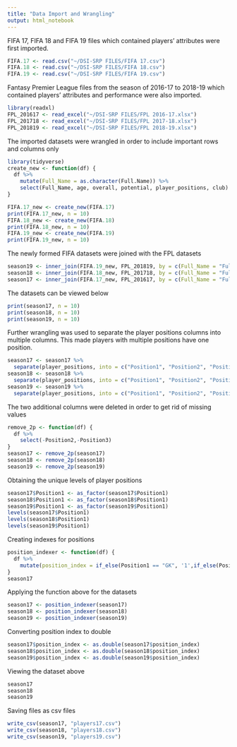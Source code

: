 ```yaml
---
title: "Data Import and Wrangling"
output: html_notebook
---
```


FIFA 17, FIFA 18 and FIFA 19 files which contained players' attributes were first imported.

```r
FIFA.17 <- read.csv("~/DSI-SRP FILES/FIFA 17.csv")
FIFA.18 <- read.csv("~/DSI-SRP FILES/FIFA 18.csv")
FIFA.19 <- read.csv("~/DSI-SRP FILES/FIFA 19.csv")
```

Fantasy Premier League files from the season of 2016-17 to 2018-19 which contained players' attributes and performance were also imported. 

```r
library(readxl)
FPL_201617 <- read_excel("~/DSI-SRP FILES/FPL 2016-17.xlsx")
FPL_201718 <- read_excel("~/DSI-SRP FILES/FPL 2017-18.xlsx")
FPL_201819 <- read_excel("~/DSI-SRP FILES/FPL 2018-19.xlsx")

```

The imported datasets were wrangled in order to include important rows and columns only

```r
library(tidyverse)
create_new <- function(df) {
  df %>% 
    mutate(Full_Name = as.character(Full.Name)) %>%
    select(Full_Name, age, overall, potential, player_positions, club)
}

FIFA.17_new <- create_new(FIFA.17)
print(FIFA.17_new, n = 10)
FIFA.18_new <- create_new(FIFA.18)
print(FIFA.18_new, n = 10)
FIFA.19_new <- create_new(FIFA.19)
print(FIFA.19_new, n = 10)
```

The newly formed FIFA datasets were joined with the FPL datasets

```r
season19 <- inner_join(FIFA.19_new, FPL_201819, by = c(Full_Name = "Full Name"))
season18 <- inner_join(FIFA.18_new, FPL_201718, by = c(Full_Name = "Full Name"))
season17 <- inner_join(FIFA.17_new, FPL_201617, by = c(Full_Name = "Full Name"))
```

The datasets can be viewed below
```r
print(season17, n = 10)
print(season18, n = 10)
print(season19, n = 10)
```

Further wrangling was used to separate the player positions columns into multiple columns. This made players with multiple positions have one position.

```r
season17 <- season17 %>%
  separate(player_positions, into = c("Position1", "Position2", "Position3"), sep = ",")
season18 <- season18 %>%
  separate(player_positions, into = c("Position1", "Position2", "Position3"), sep = ",")
season19 <- season19 %>%
  separate(player_positions, into = c("Position1", "Position2", "Position3"), sep = ",")
```

The two additional columns were deleted in order to get rid of missing values

```r
remove_2p <- function(df) {
  df %>% 
    select(-Position2,-Position3)
}
season17 <- remove_2p(season17)
season18 <- remove_2p(season18)
season19 <- remove_2p(season19)
```

Obtaining the unique levels of player positions

```r
season17$Position1 <- as_factor(season17$Position1)
season18$Position1 <- as_factor(season18$Position1)
season19$Position1 <- as_factor(season19$Position1)
levels(season17$Position1)
levels(season18$Position1)
levels(season19$Position1)
```

Creating indexes for positions
```r
position_indexer <- function(df) {
  df %>% 
    mutate(position_index = if_else(Position1 == "GK", '1',if_else(Position1 %in% c("CB", "LWB", "RWB", "LB", "RB"), '2', if_else(Position1 %in% c("CM", "CDM", "RM", "CAM", "LM"), '3', if_else(Position1 %in% c("RW", "LW", "ST", "CF"), '4', '0')))))
}
season17
```

Applying the function above for the datasets
```r
season17 <- position_indexer(season17)
season18 <- position_indexer(season18)
season19 <- position_indexer(season19)
```
Converting position index to double
```r
season17$position_index <- as.double(season17$position_index)
season18$position_index <- as.double(season18$position_index)
season19$position_index <- as.double(season19$position_index)
```

Viewing the dataset above
```r
season17
season18
season19
```

Saving files as csv files

```r
write_csv(season17, "players17.csv")
write_csv(season18, "players18.csv")
write_csv(season19, "players19.csv")
```


